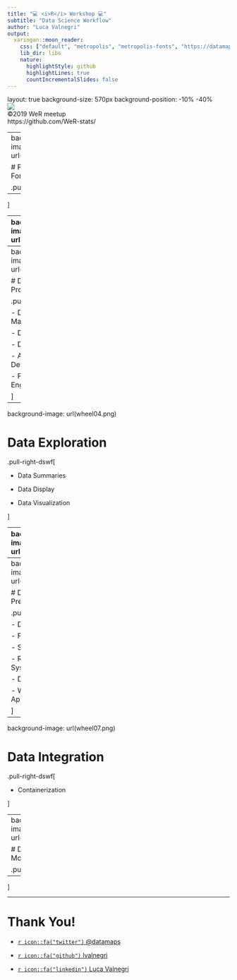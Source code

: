 ```yaml
---
title: "💻 <i>R</i> Workshop 💻"
subtitle: "Data Science Workflow"
author: "Luca Valnegri"
output:
  xaringan::moon_reader:
    css: ["default", "metropolis", "metropolis-fonts", "https://datamaps.uk/assets/WeR/xari.css"]
    lib_dir: libs
    nature:
      highlightStyle: github
      highlightLines: true
      countIncrementalSlides: false
---
```

layout: true
background-size: 570px
background-position: -10% -40%
<div class="wer-header"> <img class="logo" src="https://datamaps.uk/assets/WeR/logo_white.png"/> </div>
<div class="wer-footer"> <span> &copy;2019 WeR meetup <br> https://github.com/WeR-stats/ </span> </div>

---
background-image: url(wheel01.png)

# Problem Formulation

.pull-right-dswf[

- 

]

---
background-image: url(wheel02.png)

# Data Preparation

.pull-right-dswf[

- Data Planning

- Data Collection

- Data Sourcing

- Data Storage Design

]

---
background-image: url(wheel03.png)

# Data Processing

.pull-right-dswf[

- Data Manipulation
  
- Data Wrangling
  
- Data Imputation
  
- Anomaly Detection
  
- Feature Engineering

]

---
background-image: url(wheel04.png)

# Data Exploration

.pull-right-dswf[

- Data Summaries

- Data Display

- Data Visualization

]

---
background-image: url(wheel05.png)

# Data Understanding

.pull-right-dswf[

- Data Modelling

- Data Mining

- Forecasting
  
- GeoStatistics
  
- Network Analysis
  
- ...

]

---
background-image: url(wheel06.png)

# Data Presentation

.pull-right-dswf[

- Document

- Flat File
  
- Spreadsheet
  
- Reporting System
  
- Dashboard
  
- Web Application

]

---
background-image: url(wheel07.png)

# Data Integration

.pull-right-dswf[

- Containerization
  
]

---
background-image: url(wheel08.png)

# Data Monitoring

.pull-right-dswf[

- 

]


---
# Thank You!

 - [`r icon::fa("twitter")` @datamaps](https://twitter.com/datamaps)

 - [`r icon::fa("github")` lvalnegri](https://github.com/lvalnegri)
 
 - [`r icon::fa("linkedin")` Luca Valnegri](https://www.linkedin.com/in/lucavalnegri)

